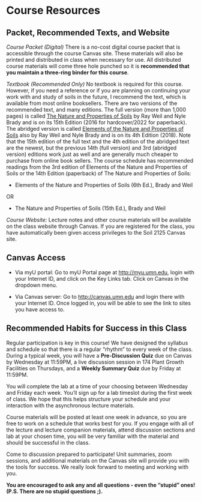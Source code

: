 # Course Resources

## Packet, Recommended Texts, and Website

*Course Packet (Digital)* There is a no-cost digital course packet that is accessible through the course Canvas site. These materials will also be printed and distributed in class when necessary for use. All distributed course materials will come three hole punched so it is **recommended that you maintain a three-ring binder for this course**.

*Textbook (Recommended Only)* No textbook is required for this course. However, if you need a reference or if you are planning on continuing your work with and study of soils in the future, I recommend the text, which is available from most online booksellers. There are two versions of the recommended text, and many editions. The full version (more than 1,000 pages) is called [The Nature and Properties of Soils](https://www.amazon.com/Nature-Properties-Soils-Ray-Weil/dp/9356062714/ref=pd_lpo_1?pd_rd_w=RiBr5&content-id=amzn1.sym.116f529c-aa4d-4763-b2b6-4d614ec7dc00&pf_rd_p=116f529c-aa4d-4763-b2b6-4d614ec7dc00&pf_rd_r=D8TS19HCDQ6X5VVA400V&pd_rd_wg=RC7HE&pd_rd_r=50c60f58-2d69-4008-987b-87e3904f83a1&pd_rd_i=9356062714&psc=1) by Ray Weil and Nyle Brady and is on its 15th Edition (2016 for hardcover/2022 for paperback). The abridged version is called [Elements of the Nature and Properties of Soils](https://www.amazon.com/Elements-Nature-Properties-Soils-4th/dp/0133254593) also by Ray Weil and Nyle Brady and is on its 4th Edition (2018). Note that the 15th edition of the full text and the 4th edition of the abridged text are the newest, but the previous 14th (full version) and 3rd (abridged version) editions work just as well and are generally much cheaper to purchase from online book sellers. The course schedule has recommended readings from the 3rd edition of Elements of the Nature and Properties of Soils or the 14th Edition (paperback) of The Nature and Properties of Soils:

-   Elements of the Nature and Properties of Soils (6th Ed.), Brady and Weil

OR

-   The Nature and Properties of Soils (15th Ed.), Brady and Weil

*Course Website:* Lecture notes and other course materials will be available on the class website through Canvas. If you are registered for the class, you have automatically been given access privileges to the Soil 2125 Canvas site.

::: callout-tip
## Canvas Access

-   Via myU portal: Go to myU Portal page at <http://myu.umn.edu>, login with your Internet ID, and click on the Key Links tab. Click on Canvas in the dropdown menu.

-   Via Canvas server: Go to <http://canvas.umn.edu> and login there with your Internet ID. Once logged in, you will be able to see the link to sites you have access to.
:::

## Recommended Habits for Success in this Class

Regular participation is key in this course! We have designed the syllabus and schedule so that there is a regular "rhythm" to every week of the class. During a typical week, you will have a **Pre-Discussion Quiz** due on Canvas by Wednesday at 11:59PM, a live discussion session in 174 Plant Growth Facilities on Thursdays, and a **Weekly Summary Quiz** due by Friday at 11:59PM. 

You will complete the lab at a time of your choosing between Wednesday and Friday each week. You'll sign up for a lab timeslot during the first week of class. We hope that this helps structure your schedule and your interaction with the asynchronous lecture materials. 

Course materials will be posted at least one week in advance, so you are free to work on a schedule that works best for you. If you engage with all of the lecture and lecture companion materials, attend discussion sections and lab at your chosen time, you will be very familiar with the material and should be successful in the class. 

Come to discussion prepared to participate! Unit summaries, zoom sessions, and additional materials on the Canvas site will provide you with the tools for success. We really look forward to meeting and working with you. 

**You are encouraged to ask any and all questions - even the "stupid" ones! (P.S. There are no stupid questions ;).**
